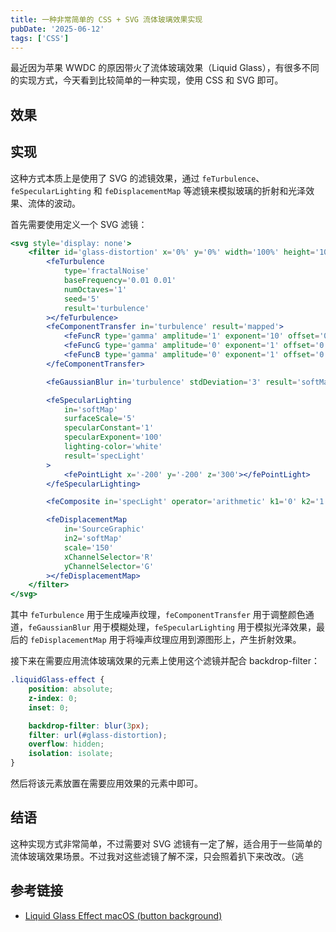 ```yaml
---
title: 一种非常简单的 CSS + SVG 流体玻璃效果实现
pubDate: '2025-06-12'
tags: ['CSS']
---
```



最近因为苹果 WWDC 的原因带火了流体玻璃效果（Liquid
Glass），有很多不同的实现方式，今天看到比较简单的一种实现，使用 CSS 和 SVG 即可。

## 效果

<LiquidGlassEffect />

## 实现

这种方式本质上是使用了 SVG 的滤镜效果，通过 `feTurbulence`、`feSpecularLighting` 和 `feDisplacementMap`
等滤镜来模拟玻璃的折射和光泽效果、流体的波动。

首先需要使用定义一个 SVG 滤镜：

```jsx
<svg style='display: none'>
    <filter id='glass-distortion' x='0%' y='0%' width='100%' height='100%' filterUnits='objectBoundingBox'>
        <feTurbulence
            type='fractalNoise'
            baseFrequency='0.01 0.01'
            numOctaves='1'
            seed='5'
            result='turbulence'
        ></feTurbulence>
        <feComponentTransfer in='turbulence' result='mapped'>
            <feFuncR type='gamma' amplitude='1' exponent='10' offset='0.5'></feFuncR>
            <feFuncG type='gamma' amplitude='0' exponent='1' offset='0'></feFuncG>
            <feFuncB type='gamma' amplitude='0' exponent='1' offset='0.5'></feFuncB>
        </feComponentTransfer>

        <feGaussianBlur in='turbulence' stdDeviation='3' result='softMap'></feGaussianBlur>

        <feSpecularLighting
            in='softMap'
            surfaceScale='5'
            specularConstant='1'
            specularExponent='100'
            lighting-color='white'
            result='specLight'
        >
            <fePointLight x='-200' y='-200' z='300'></fePointLight>
        </feSpecularLighting>

        <feComposite in='specLight' operator='arithmetic' k1='0' k2='1' k3='1' k4='0' result='litImage'></feComposite>

        <feDisplacementMap
            in='SourceGraphic'
            in2='softMap'
            scale='150'
            xChannelSelector='R'
            yChannelSelector='G'
        ></feDisplacementMap>
    </filter>
</svg>
```

其中 `feTurbulence` 用于生成噪声纹理，`feComponentTransfer` 用于调整颜色通道，`feGaussianBlur`
用于模糊处理，`feSpecularLighting` 用于模拟光泽效果，最后的 `feDisplacementMap`
用于将噪声纹理应用到源图形上，产生折射效果。

接下来在需要应用流体玻璃效果的元素上使用这个滤镜并配合 backdrop-filter：

```css
.liquidGlass-effect {
    position: absolute;
    z-index: 0;
    inset: 0;

    backdrop-filter: blur(3px);
    filter: url(#glass-distortion);
    overflow: hidden;
    isolation: isolate;
}
```

然后将该元素放置在需要应用效果的元素中即可。

## 结语

这种实现方式非常简单，不过需要对 SVG 滤镜有一定了解，适合用于一些简单的流体玻璃效果场景。不过我对这些滤镜了解不深，只会照着扒下来改改。（逃

## 参考链接

- [Liquid Glass Effect macOS (button background)](https://codepen.io/lucasromerodb/pen/vEOWpYM)
